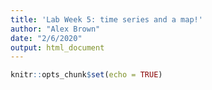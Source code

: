 ```yaml
---
title: 'Lab Week 5: time series and a map!'
author: "Alex Brown"
date: "2/6/2020"
output: html_document
---
```


```r
knitr::opts_chunk$set(echo = TRUE)
```


